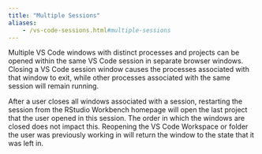 ```yaml
---
title: "Multiple Sessions"
aliases:
	- /vs-code-sessions.html#multiple-sessions
---
```


Multiple VS Code windows with distinct processes and projects can be opened within the same VS Code session in separate browser windows. Closing a VS Code session window causes the processes associated with that window to exit, while other processes associated with the same session will remain running.

After a user closes all windows associated with a session, restarting the session from the RStudio Workbench homepage will open the last project that the user opened in this session. The order in which the windows are closed does not impact this. Reopening the VS Code Workspace or folder the user was previously working in will return the window to the state that it was left in.

